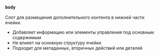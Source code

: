 ### `body`

Слот для размещения дополнительного контента в нижней части ячейки.

- Добавляет информацию или элементы управления под основным содержимым
- Не влияет на основную структуру ячейки
- Подходит для метаданных, вторичных действий или деталей
